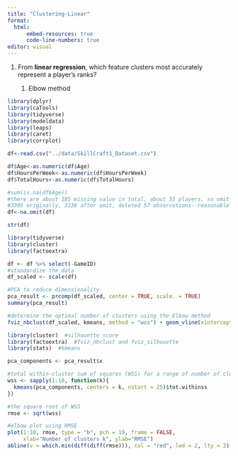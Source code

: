 ---
title: "Clustering-Linear"
format: 
  html:
      embed-resources: true
      code-line-numbers: true
editor: visual
---

1.  From **linear regression**, which feature clusters most accurately represent a player's ranks?

    1.  Elbow method

```{r,warning=FALSE,message=FALSE}
library(dplyr)
library(caTools)
library(tidyverse)
library(modeldata)
library(leaps)
library(caret)
library(corrplot)

df<-read.csv("../data/SkillCraft1_Dataset.csv")

df$Age<-as.numeric(df$Age)
df$HoursPerWeek<-as.numeric(df$HoursPerWeek)
df$TotalHours<-as.numeric(df$TotalHours)

#sum(is.na(df$Age))
#there are about 185 missing value in total, about 55 players, so omit
#3395 originally, 3338 after omit, deleted 57 observations--reasonable due to small amount
df<-na.omit(df)

str(df)
```

```{r,warning=FALSE,message=FALSE}
library(tidyverse)
library(cluster)
library(factoextra)

df <- df %>% select(-GameID) 
#standardize the data
df_scaled <- scale(df)

#PCA to reduce dimensionality
pca_result <- prcomp(df_scaled, center = TRUE, scale. = TRUE)
summary(pca_result)

#determine the optimal number of clusters using the Elbow method
fviz_nbclust(df_scaled, kmeans, method = "wss") + geom_vline(xintercept = 4, linetype = 2)

```

```{r,warning=FALSE,message=FALSE}
library(cluster)  #silhouette score
library(factoextra)  #fviz_nbclust and fviz_silhouette
library(stats)  #kmeans

pca_components <- pca_result$x

#total within-cluster sum of squares (WSS) for a range of number of clusters
wss <- sapply(1:10, function(k){
  kmeans(pca_components, centers = k, nstart = 25)$tot.withinss
})

#the square root of WSS
rmse <- sqrt(wss)

#elbow plot using RMSE
plot(1:10, rmse, type = "b", pch = 19, frame = FALSE, 
     xlab="Number of clusters k", ylab="RMSE")
abline(v = which.min(diff(diff(rmse))), col = "red", lwd = 2, lty = 2)

```
